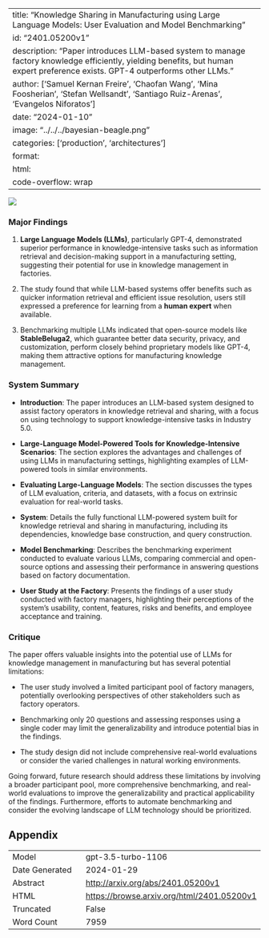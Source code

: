 
---
title: "Knowledge Sharing in Manufacturing using Large Language Models: User Evaluation and Model Benchmarking"
id: "2401.05200v1"
description: "Paper introduces LLM-based system to manage factory knowledge efficiently, yielding benefits, but human expert preference exists. GPT-4 outperforms other LLMs."
author: ['Samuel Kernan Freire', 'Chaofan Wang', 'Mina Foosherian', 'Stefan Wellsandt', 'Santiago Ruiz-Arenas', 'Evangelos Niforatos']
date: "2024-01-10"
image: "../../../bayesian-beagle.png"
categories: ['production', 'architectures']
format:
  html:
    code-overflow: wrap
---

![](None)

### Major Findings

1. **Large Language Models (LLMs)**, particularly GPT-4, demonstrated superior performance in knowledge-intensive tasks such as information retrieval and decision-making support in a manufacturing setting, suggesting their potential for use in knowledge management in factories.
   
2. The study found that while LLM-based systems offer benefits such as quicker information retrieval and efficient issue resolution, users still expressed a preference for learning from a **human expert** when available.
   
3. Benchmarking multiple LLMs indicated that open-source models like **StableBeluga2**, which guarantee better data security, privacy, and customization, perform closely behind proprietary models like GPT-4, making them attractive options for manufacturing knowledge management.

### System Summary

- **Introduction**: The paper introduces an LLM-based system designed to assist factory operators in knowledge retrieval and sharing, with a focus on using technology to support knowledge-intensive tasks in Industry 5.0.
  
- **Large-Language Model-Powered Tools for Knowledge-Intensive Scenarios**: The section explores the advantages and challenges of using LLMs in manufacturing settings, highlighting examples of LLM-powered tools in similar environments.
  
- **Evaluating Large-Language Models**: The section discusses the types of LLM evaluation, criteria, and datasets, with a focus on extrinsic evaluation for real-world tasks.

- **System**: Details the fully functional LLM-powered system built for knowledge retrieval and sharing in manufacturing, including its dependencies, knowledge base construction, and query construction.

- **Model Benchmarking**: Describes the benchmarking experiment conducted to evaluate various LLMs, comparing commercial and open-source options and assessing their performance in answering questions based on factory documentation.

- **User Study at the Factory**: Presents the findings of a user study conducted with factory managers, highlighting their perceptions of the system's usability, content, features, risks and benefits, and employee acceptance and training.

### Critique

The paper offers valuable insights into the potential use of LLMs for knowledge management in manufacturing but has several potential limitations:

- The user study involved a limited participant pool of factory managers, potentially overlooking perspectives of other stakeholders such as factory operators.
  
- Benchmarking only 20 questions and assessing responses using a single coder may limit the generalizability and introduce potential bias in the findings.
  
- The study design did not include comprehensive real-world evaluations or consider the varied challenges in natural working environments.

Going forward, future research should address these limitations by involving a broader participant pool, more comprehensive benchmarking, and real-world evaluations to improve the generalizability and practical applicability of the findings. Furthermore, efforts to automate benchmarking and consider the evolving landscape of LLM technology should be prioritized.

## Appendix

|          |          |
|----------|----------|
| Model     | gpt-3.5-turbo-1106       |
| Date Generated     | 2024-01-29       |
| Abstract | [http://arxiv.org/abs/2401.05200v1](http://arxiv.org/abs/2401.05200v1)        |
| HTML     | [https://browse.arxiv.org/html/2401.05200v1](https://browse.arxiv.org/html/2401.05200v1)       |
| Truncated       | False       |
| Word Count       | 7959       |